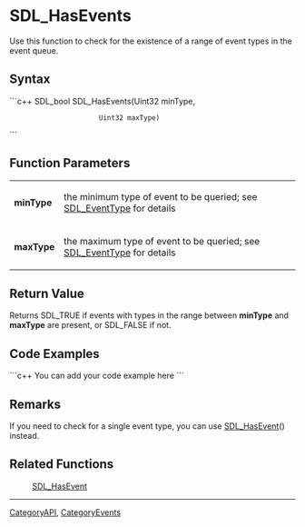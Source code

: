 <!-- pragma section-numbers off -->
<!-- pragma disable-camelcase -->

= SDL_HasEvents =
Use this function to check for the existence of a range of event types in the event queue.


== Syntax ==
```c++
SDL_bool SDL_HasEvents(Uint32 minType,
                       Uint32 maxType)
```

== Function Parameters ==
{|
|'''minType'''
|the minimum type of event to be queried; see [[SDL_EventType]] for details
|-
|'''maxType'''
|the maximum type of event to be queried; see [[SDL_EventType]] for details
|}

== Return Value ==
Returns SDL_TRUE if events with types in the range between '''minType''' and '''maxType''' are present, or SDL_FALSE if not.

== Code Examples ==
```c++
You can add your code example here
```

== Remarks ==
If you need to check for a single event type, you can use [[SDL_HasEvent]]() instead.

== Related Functions ==
:[[SDL_HasEvent]]

----
[[CategoryAPI]], [[CategoryEvents]]

